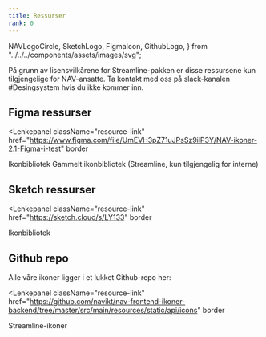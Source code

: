 ```yaml
---
title: Ressurser
rank: 0
---
```



  NAVLogoCircle,
  SketchLogo,
  FigmaIcon,
  GithubLogo,
} from "../../../components/assets/images/svg";

<Alertstripe type="info">
  På grunn av lisensvilkårene for Streamline-pakken er disse ressursene kun
  tilgjengelige for NAV-ansatte. Ta kontakt med oss på slack-kanalen
  #Desingsystem hvis du ikke kommer inn.
</Alertstripe>

## Figma ressurser

<Lenkepanel
  className="resource-link"
  href="https://www.figma.com/file/UmEVH3pZ71uJPsSz9ilP3Y/NAV-ikoner-2.1-Figma-i-test"
  border
>
  <FigmaIcon />
  Ikon&shy;bibliotek
</Lenkepanel>
<Lenkepanel
  className="resource-link"
  href="https://www.figma.com/file/3AjAxeQP4uMFgqSazKXxOh/NAV-Ikonbiblioteket-Streamline"
  border
>
  <FigmaIcon />
  Gammelt ikon&shy;bibliotek (Streamline, kun tilgjengelig for interne)
</Lenkepanel>

## Sketch ressurser

<Lenkepanel
  className="resource-link"
  href="https://sketch.cloud/s/LY133"
  border
>
  <SketchLogo />
  Ikon&shy;bibliotek
</Lenkepanel>

## Github repo

Alle våre ikoner ligger i et lukket Github-repo her:

<Lenkepanel
  className="resource-link"
  href="https://github.com/navikt/nav-frontend-ikoner-backend/tree/master/src/main/resources/static/api/icons"
  border
>
  <GithubLogo />
  Streamline-ikoner
</Lenkepanel>
